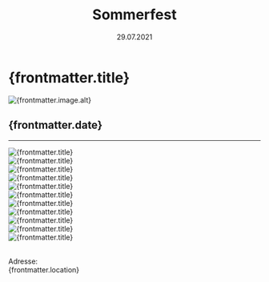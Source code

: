 ﻿---
draft: false
history: true
layout: ../../layouts/BlogLayout.astro
publishedDate: 2021-07-29
date: 29.07.2021
uhrzeit: 
title: Sommerfest
description: 
location: 
keywords: 
link: 
linktext: 
image:
  src: /images/blog/2021_07_29_Sommerfest/331A1703.JPG
  alt: mmt
---

#  {frontmatter.title}

<div id="toc">
    <Image
      src={frontmatter.image.src}
      width={1000}
      height="auto"
      quality={95}
      format = "webp"
      class = "rounded-xl"
      alt={frontmatter.image.alt}
    />
</div>

## {frontmatter.date}



---

<div class="pt-8">
<Image
        src={bild2}
        width={1500}
        height="auto"
        quality={100}
        format="webp"
        class="rounded-xl"
        alt="{frontmatter.title}"></Image>
        <br />
<Image
        src={bild3}
        width={1500}
        height="auto"
        quality={100}
        format="webp"
        class="rounded-xl"
        alt="{frontmatter.title}"></Image>
        <br />
<Image
        src={bild4}
        width={1500}
        height="auto"
        quality={100}
        format="webp"
        class="rounded-xl"
        alt="{frontmatter.title}"></Image>
        <br />
<Image
        src={bild5}
        width={1500}
        height="auto"
        quality={100}
        format="webp"
        class="rounded-xl"
        alt="{frontmatter.title}"></Image>
        <br />
<Image
        src={bild6}
        width={1500}
        height="auto"
        quality={100}
        format="webp"
        class="rounded-xl"
        alt="{frontmatter.title}"></Image>
        <br />
<Image
        src={bild7}
        width={1500}
        height="auto"
        quality={100}
        format="webp"
        class="rounded-xl"
        alt="{frontmatter.title}"></Image>
        <br />
<Image
        src={bild8}
        width={1500}
        height="auto"
        quality={100}
        format="webp"
        class="rounded-xl"
        alt="{frontmatter.title}"></Image>
        <br />
<Image
        src={bild9}
        width={1500}
        height="auto"
        quality={100}
        format="webp"
        class="rounded-xl"
        alt="{frontmatter.title}"></Image>
        <br />
<Image
        src={bild10}
        width={1500}
        height="auto"
        quality={100}
        format="webp"
        class="rounded-xl"
        alt="{frontmatter.title}"></Image>
        <br />
<Image
        src={bild11}
        width={1500}
        height="auto"
        quality={100}
        format="webp"
        class="rounded-xl"
        alt="{frontmatter.title}"></Image>
        <br />
<Image
        src={bild12}
        width={1500}
        height="auto"
        quality={100}
        format="webp"
        class="rounded-xl"
        alt="{frontmatter.title}"></Image>
        <br />
</div>
<br />

Adresse: <br /> {frontmatter.location}
<br />
